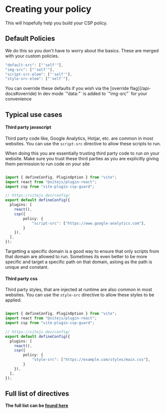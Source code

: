 
# Creating your policy

This will hopefully help you build your CSP policy.


## Default Policies
We do this so you don't have to worry about the basics. These are merged with your custom policies.

```ts
"default-src": ["'self'"],
"img-src": ["'self'"],
"script-src-elem": ["'self'"],
"style-src-elem": ["'self'"],
```

<Callout type="info">
   You can override these defaults if you wish via the [override flag](/api-docs#override)
</Callout>

<Callout type="info">
   In dev mode `"data:"` is added to `"img-src"` for your convenience 
</Callout>


## Typical use cases

#### Third party javascript

Third party code like, Google Analytics, Hotjar, etc. are common in most websites. You can use the `script-src` directive to allow these scripts to run.

<Callout type="warning">
    When doing this you are essentially trusting third party code to run on your website. Make sure you trust these third parties as you are explicitly giving them permission to run code on your site
</Callout>

```ts

import { defineConfig, PluginOption } from "vite";
import react from "@vitejs/plugin-react";
import csp from "vite-plugin-csp-guard";

// https://vitejs.dev/config/
export default defineConfig({
  plugins: [
    react(),
    csp({
        policy: {
            "script-src": ["https://www.google-analytics.com"],
        }
    }),
  ],
});

```
<Callout type="info">
    Targetting a specific domain is a good way to ensure that only scripts from that domain are allowed to run. Sometimes its even better to be more specific and target a specific path on that domain, aslong as the path is unique and constant.
</Callout>

#### Third party css
Third party styles, that are injected at runtime are also common in most websites. You can use the `style-src` directive to allow these styles to be applied.


```ts

import { defineConfig, PluginOption } from "vite";
import react from "@vitejs/plugin-react";
import csp from "vite-plugin-csp-guard";

// https://vitejs.dev/config/
export default defineConfig({
  plugins: [
    react(),
    csp({
        policy: {
            "style-src": ["https://example.com/styles/main.css"],
        }
    }),
  ],
});

```

## Full list of directives

**The full list can be [found here](https://developer.mozilla.org/en-US/docs/Web/HTTP/Headers/Content-Security-Policy#directives)**